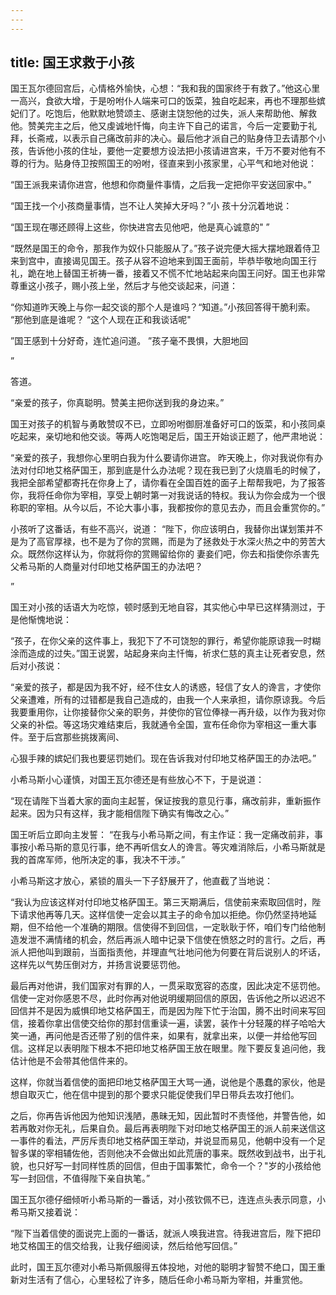 ```yaml
---
---
---
```

title: 国王求救于小孩
---



国王瓦尔德回宫后，心情格外愉快，心想：“我和我的国家终于有救了。”他这心里一高兴，食欲大增，于是吩咐仆人端来可口的饭菜，独自吃起来，再也不理那些嫔妃们了。吃饱后，他默默地赞颂主、感谢主饶恕他的过失，派人来帮助他、解救他。赞美完主之后，他又虔诚地忏悔，向主许下自己的诺言，今后一定要勤于礼拜，长斋戒，以表示自己痛改前非的决心。最后他才派自己的贴身侍卫去请那个小孩，告诉他小孩的住址，要他一定要想方设法把小孩请进宫来，千万不要对他有不尊的行为。贴身侍卫按照国王的吩咐，径直来到小孩家里，心平气和地对他说：

“国王派我来请你进宫，他想和你商量件事情，之后我一定把你平安送回家中。”

“国王找一个小孩商量事情，岂不让人笑掉大牙吗？”小
孩十分沉着地说：

“国王现在哪还顾得上这些，你快进宫去见他吧，他是真心诚意的"
”



“既然是国王的命令，那我作为奴仆只能服从了。”孩子说完便大摇大摆地跟着侍卫来到宫中，直接谒见国王。孩子从容不迫地来到国王面前，毕恭毕敬地向国王行礼，跪在地上替国王祈祷一番，接着又不慌不忙地站起来向国王问好。国王也非常尊重这小孩子，赐小孩上坐，然后才与他交谈起来，问道：

“你知道昨天晚上与你一起交谈的那个人是谁吗？“知道。”小孩回答得干脆利索。
“那他到底是谁呢？
“这个人现在正和我谈话呢"

”国王感到十分好奇，连忙追问道。
”孩子毫不畏惧，大胆地回

”

答道。

“亲爱的孩子，你真聪明。赞美主把你送到我的身边来。”

国王对孩子的机智与勇敢赞叹不已，立即吩咐御厨准备好可口的饭菜，和小孩同桌吃起来，亲切地和他交谈。等两人吃饱喝足后，国王开始谈正题了，他严肃地说：

“亲爱的孩子，我想你心里明白我为什么要请你进宫。
昨天晚上，你对我说你有办法对付印地艾格萨国王，那到底是什么办法呢？现在我已到了火烧眉毛的时候了，我把全部希望都寄托在你身上了，请你看在全国百姓的面子上帮帮我吧，为了报答你，我将任命你为宰相，享受上朝时第一对我说话的特权。我认为你会成为一个很称职的宰相。从今以后，不论大事小事，我都按你的意见去办，而且会重赏你的。”

小孩听了这番话，有些不高兴，说道：
“陛下，你应该明白，我替你出谋划策并不是为了高官厚禄，也不是为了你的赏赐，而是为了拯救处于水深火热之中的劳苦大众。既然你这样认为，你就将你的赏赐留给你的
妻妾们吧，你去和指使你杀害先父希马斯的人商量对付印地艾格萨国王的办法吧？

”

国王对小孩的话语大为吃惊，顿时感到无地自容，其实他心中早已这样猜测过，于是他惭愧地说：

“孩子，在你父亲的这件事上，我犯下了不可饶恕的罪行，希望你能原谅我一时糊涂而造成的过失。”国王说罢，站起身来向主忏悔，祈求仁慈的真主让死者安息，然后对小孩说：

“亲爱的孩子，都是因为我不好，经不住女人的诱惑，轻信了女人的谗言，才使你父亲遭难，所有的过错都是我自己造成的，由我一个人来承担，请你原谅我。今后我要重用你，让你接替你父亲的职务，并使你的官位俸禄一再升级，以作为我对你父亲的补偿。等这场灾难结束后，我就通令全国，宣布任命你为宰相这一重大事件。至于后宫那些挑拨离间、

心狠手辣的嫔妃们我也要惩罚她们。现在告诉我对付印地艾格萨国王的办法吧。”

小希马斯小心谨慎，对国王瓦尔德还是有些放心不下，于是说道：

“现在请陛下当着大家的面向主起誓，保证按我的意见行事，痛改前非，重新振作起来。因为只有这样，我才能相信陛下确实有悔改之心。”

国王听后立即向主发誓：
“在我与小希马斯之间，有主作证：我一定痛改前非，事事按小希马斯的意见行事，绝不再听信女人的谗言。等灾难消除后，小希马斯就是我的首席军师，他所决定的事，我决不干涉。”

小希马斯这才放心，紧锁的眉头一下子舒展开了，他直截了当地说：



“我认为应该这样对付印地艾格萨国王。第三天期满后，信使前来索取回信时，陛下请求他再等几天。这样信使一定会以其主子的命令加以拒绝。你仍然坚持地延期，但不给他一个准确的期限。信使得不到回信，一定耿耿于怀，咱们专门给他制造发泄不满情绪的机会，然后再派人暗中记录下信使在愤怒之时的言行。之后，再派人把他叫到跟前，当面指责他，并理直气壮地问他为何要在背后说别人的坏话，这样先以气势压倒对方，并扬言说要惩罚他。

最后再对他讲，我们国家对有罪的人，一贯采取宽容的态度，因此决定不惩罚他。信使一定对你感恩不尽，此时你再对他说明缓期回信的原因，告诉他之所以迟迟不回信并不是因为威惧印地艾格萨国王，而是因为陛下忙于治国，腾不出时间来写回信，接着你拿出信使交给你的那封信重读一遍，读罢，装作十分轻蔑的样子哈哈大笑一通，再问他是否还带了别的信件来，如果有，就拿出来，以便一并给他写回信。这样足以表明陛下根本不把印地艾格萨国王放在眼里。陛下要反复追问他，我估计他是不会带其他信件来的。

这样，你就当着信使的面把印地艾格萨国王大骂一通，说他是个愚蠢的家伙，他是想自取灭亡，他在信中提到的那个要求只能促使我们早日带兵去攻打他们。

之后，你再告诉他因为他知识浅陋，愚昧无知，因此暂时不责怪他，并警告他，如若再敢对你无礼，后果自负。最后再表明陛下对印地艾格萨国王的派人前来送信这一事件的看法，严厉斥责印地艾格萨国王举动，并说显而易见，他朝中没有一个足智多谋的宰相辅佐他，否则他决不会做出如此荒唐的事来。既然收到战书，出于礼貌，也只好写一封同样性质的回信，但由于国事繁忙，命令一个？"岁的小孩给他写一封回信，不值得陛下亲自执笔。”



国王瓦尔德仔细倾听小希马斯的一番话，对小孩钦佩不已，连连点头表示同意，小希马斯又接着说：

“陛下当着信使的面说完上面的一番话，就派人唤我进宫。待我进宫后，陛下把印地艾格国王的信交给我，让我仔细阅读，然后给他写回信。”

此时，国王瓦尔德对小希马斯佩服得五体投地，对他的聪明才智赞不绝口，国王重新对生活有了信心，心里轻松了许多，随后任命小希马斯为宰相，并重赏他。
